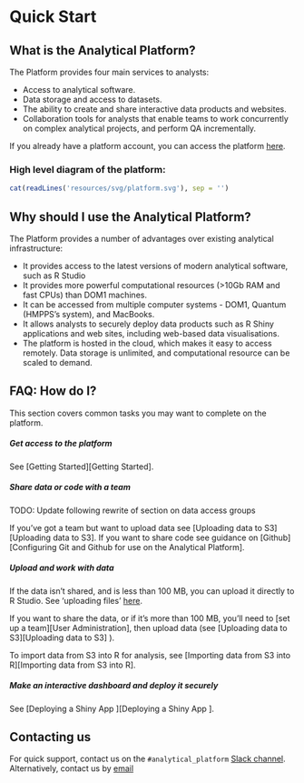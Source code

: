 # Quick Start

## What is the Analytical Platform?

The Platform provides four main services to analysts:

- Access to analytical software.
- Data storage and access to datasets.
- The ability to create and share interactive data products and websites.
- Collaboration tools for analysts that enable teams to work concurrently on complex analytical projects, and perform QA incrementally.

If you already have a platform account, you can access the platform [here](https://cpanel-master.services.alpha.mojanalytics.xyz/).

### High level diagram of the platform:


```r
cat(readLines('resources/svg/platform.svg'), sep = '')
```


## Why should I use the Analytical Platform?

The Platform provides a number of advantages over existing analytical infrastructure:

- It provides access to the latest versions of modern analytical software, such as R Studio
- It provides more powerful computational resources (>10Gb RAM and fast CPUs) than DOM1 machines.
- It can be accessed from multiple computer systems - DOM1, Quantum (HMPPS's system), and MacBooks.
- It allows analysts to securely deploy data products such as R Shiny applications and web sites, including web-based data visualisations.
- The platform is hosted in the cloud, which makes it easy to access remotely. Data storage is unlimited, and computational resource can be scaled to demand.

##  FAQ: How do I?

This section covers common tasks you may want to complete on the platform.

##### Get access to the platform{-}

See [Getting Started][Getting Started].

##### Share data or code with a team{-}

TODO: Update following rewrite of section on data access groups

If you've got a team but want to upload data see [Uploading data to S3][Uploading data to S3].
If you want to share code see guidance on [Github][Configuring Git and Github for use on the Analytical Platform].

##### Upload and work with data{-}

If the data isn't shared, and is less than 100 MB, you can upload it directly to R Studio. See 'uploading files' [here](https://support.rstudio.com/hc/en-us/articles/200713893-Uploading-and-Downloading-Files).

If you want to share the data, or if it's more than 100 MB, you'll need to [set up a team][User Administration], then upload data (see [Uploading data to S3][Uploading data to S3] ).

To import data from S3 into R for analysis, see [Importing data from S3 into R][Importing data from S3 into R].

##### Make an interactive dashboard and deploy it securely{-}

See [Deploying a Shiny App ][Deploying a Shiny App ].


## Contacting us

For quick support, contact us on the `#analytical_platform` [Slack channel](https://asdslack.slack.com/messages/anaytical_platform/). Alternatively, contact us by [email](mailto:analytical_platform@digital.justice.gov.uk)
